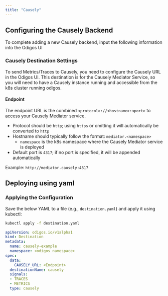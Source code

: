 ```yaml
---
title: "Causely"
---
```


## Configuring the Causely Backend

To complete adding a new Causely backend, input the following information into the Odigos UI

### Causely Destination Settings

To send Metrics/Traces to Causely, you need to configure the Causely URL in the Odigos UI.
This destination is for the Causely Mediator Service, so you will need to have a Causely instance running and accessible from the k8s cluster running odigos.

#### Endpoint

The endpoint URL is the combined `<protocol>://<hostname>:<port>` to access your Causely Mediator service.

- Protocol should be `http`; using `https` or omitting it will automatically be converted to `http`
- Hostname should typically follow the format: `mediator.<namespace>`
    - `namespace` is the k8s namespace where the Causely Mediator service is deployed
- Default port is `4317`; if no port is specified, it will be appended automatically

Example: `http://mediator.causely:4317`

## Deploying using yaml

### Applying the Configuration
Save the below YAML to a file (e.g., `destination.yaml`) and apply it using kubectl:

```bash
kubectl apply -f destination.yaml
```


```yaml
apiVersion: odigos.io/v1alpha1
kind: Destination
metadata:
  name: causely-example
  namespace: <odigos namespace>
spec:
  data:
    CAUSELY_URL: <Endpoint>
  destinationName: causely
  signals:
  - TRACES
  - METRICS
  type: causely
```